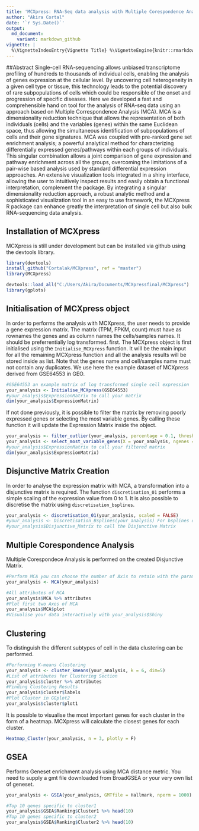 ```yaml
---
title: 'MCXpress: RNA-Seq data analysis with Multiple Corespondence Analysis'
author: "Akira Cortal"
date: '`r Sys.Date()`'
output:
  md_document:
    variant: markdown_github
vignette: |
  %\VignetteIndexEntry{Vignette Title} %\VignetteEngine{knitr::rmarkdown} %\VignetteEncoding{UTF-8}
---
```

##Abstract
Single-cell RNA-sequencing allows unbiased transcriptome profiling of hundreds to thousands of individual cells, enabling the analysis of genes expression at the cellular level. By uncovering cell heterogeneity in a given cell type or tissue, this technology leads to the potential discovery of rare subpopulations of cells which could be responsible of the onset and progression of specific diseases. Here we developed a fast and comprehensible hand on tool for the analysis of RNA-seq data using an approach based on Multiple Correspondence Analysis (MCA). MCA is a dimensionality reduction technique that allows the representation of both individuals (cells) and the variables (genes) within the same Euclidean space, thus allowing the simultaneous identification of subpopulations of cells and their gene signatures. MCA was coupled with pre-ranked gene set enrichment analysis; a powerful analytical method for characterizing differentially expressed genes/pathways within each groups of individuals. This singular combination allows a joint comparison of gene expression and pathway enrichment across all the groups, overcoming the limitations of a pair-wise based analysis used by standard differential expression approaches. An extensive visualization tools integrated in a shiny interface, allowing the user to intuitively inspect results and easily obtain a functional interpretation, complement the package. By integrating a singular dimensionality reduction approach, a robust analytic method and a sophisticated visualization tool in an easy to use framework, the MCXpress R package can enhance greatly the interpretation of single cell but also bulk RNA-sequencing data analysis.


## Installation of MCXpress

MCXpress is still under development but can be installed via github using the devtools library.
```r
library(devtools)
install_github("Cortalak/MCXpress", ref = "master")
library(MCXpress)
```

```r
devtools::load_all("C:/Users/Akira/Documents/MCXpressfinal/MCXpress")
library(gplots)
```


## Initialisation of MCXpress object
In order to performs the analysis with MCXpress, the user needs to provide a gene expression matrix. The matrix (TPM, FPKM, count) must have as rownames the genes and as column names the cells/samples names. It should be preferrentially log transformed. first. The MCXpress object is first initialised using the `Initialise_MCXpress` function. It will be the main input for all the remaining MCXpress function and all the analysis results will be stored inside as list. Note that the genes name and cell/samples name must not contain any duplicates. We use here the example dataset of MCXpress derived from GSE64553 in GEO.
```r
#GSE64553 an example matrix of log transformed single cell expression 
your_analysis <- Initialise_MCXpress(GSE64553)
#your_analysis$ExpressionMatrix to call your matrix
dim(your_analysis$ExpressionMatrix)
```

If not done previously, it is possible to filter the matrix by removing poorly expressed genes or selecting the most variable genes. By calling these function it will update the Expression Matrix inside the object.
```r
your_analysis <- filter_outlier(your_analysis, percentage = 0.1, threshold = 3)
your_analysis <- select_most_variable_genes(X = your_analysis, ngenes = 10000)
#your_analysis$ExpressionMatrix to call your filtered matrix
dim(your_analysis$ExpressionMatrix)
```

## Disjunctive Matrix Creation
In order to analyse the expression matrix with MCA, a transformation into a disjunctive matrix is required. The function `discretisation_01` performs a simple scaling of the expression value from 0 to 1. It is also possible to discretise the matrix using `discretisation_bsplines`.
```r
your_analysis <- discretisation_01(your_analysis, scaled = FALSE)
#your_analysis <- Discretisation_Bsplines(your_analysis) For bsplines discretisation method
#your_analysis$Disjunctive_Matrix to call the Disjunctive Matrix
```


## Multiple Corespondence Analysis
Multiple Corespondece Analysis is performed on the created Disjunctive Matrix.
```r
#Perform MCA you can choose the number of Axis to retain with the parameter Dim
your_analysis <- MCA(your_analysis)
```
```r
#All attributes of MCA
your_analysis$MCA %>% attributes
#Plot first two Axes of MCA
your_analysis$MCA$plot
#Visualise your data interactively with your_analysis$Shiny
```
## Clustering
To distinguish the different subtypes of cell in the data clustering can be performed. 
```r
#Performing K-means Clustering
your_analysis <- cluster_kmeans(your_analysis, k = 6, dim=5)
#List of attributes for Clustering Section
your_analysis$cluster %>% attributes
#Finding Clustering Results
your_analysis$cluster$labels
#Plot Cluster in GGplot2
your_analysis$cluster$plot1
```
It is possible to visualise the most important genes for each cluster in the form of a heatmap. MCXpress will calculate the closest genes for each cluster.
```r
Heatmap_Cluster(your_analysis, n = 3, plotly = F) 
```


## GSEA

Performs Geneset enrichment analysis using MCA distance metric. You need to supply a gmt file downloaded from BroadGSEA or your very own list of geneset.
```r
your_analysis <- GSEA(your_analysis, GMTfile = Hallmark, nperm = 1000)
```
```r
#Top 10 genes specific to cluster1
your_analysis$GSEA$Ranking$Cluster1 %>% head(10)
#Top 10 genes specific to cluster2
your_analysis$GSEA$Ranking$Cluster2 %>% head(10)
```
